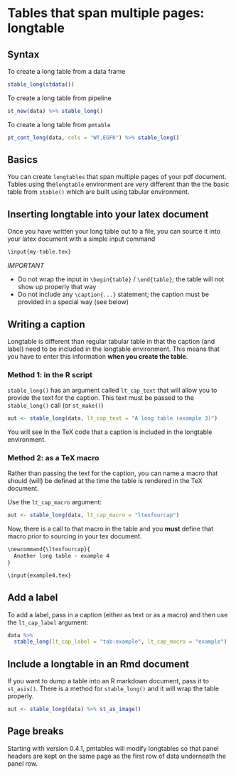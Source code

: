 # Tables that span multiple pages: longtable

## Syntax

To create a long table from a data frame

```r
stable_long(stdata())
```

To create a long table from pipeline

```r
st_new(data) %>% stable_long()
```

To create a long table from `pmtable`

```r
pt_cont_long(data, cols = "WT,EGFR") %>% stable_long()
```


## Basics

You can create `longtables` that span multiple pages of your pdf document.
Tables using the`longtable` environment are very different than the the 
basic table from `stable()` which are built using tabular environment.


## Inserting longtable into your latex document

Once you have written your long table out to a file, you can source it into 
your latex document with a simple input command

```txt
\input{my-table.tex}
```

*IMPORTANT*  

- Do not wrap the input in `\begin{table}` / `\end{table}`; the table
will not show up properly that way
- Do not include any `\caption{...}` statement; the caption must be
provided in a special way (see below)

## Writing a caption

Longtable is different than regular tabular table in that the caption 
(and label) need to be included in the longtable environment.  This means
that you have to enter this information **when you create the table**.


### Method 1: in the R script

`stable_long()` has an argument called `lt_cap_text` that will allow you
to provide the text for the caption. This text must be passed to the
`stable_long()` call (or `st_make()`)

```r
out <- stable_long(data, lt_cap_text = "A long table (example 3)")
```

You will see in the TeX code that a caption is included in the longtable
environment.


### Method 2: as a TeX macro

Rather than passing the text for the caption, you can name a macro that
should (will) be defined at the time the table is rendered in the TeX
document.

Use the `lt_cap_macro` argument:

```r
out <- stable_long(data, lt_cap_macro = "ltexfourcap")
```

Now, there is a call to that macro in the table and you **must** define that 
macro prior to sourcing in your tex document.

```txt
\newcommand{\ltexfourcap}{
  Another long table - example 4  
}

\input{example4.tex}
```

## Add a label

To add a label, pass in a caption (either as text or as a macro) and
then use the `lt_cap_label` argument:

```r
data %>% 
  stable_long(lt_cap_label = "tab:example", lt_cap_macro = "example") 
```

## Include a longtable in an Rmd document

If you want to dump a table into an R markdown document, pass it to
`st_asis()`. There is a method for `stable_long()` and it will wrap the
table properly.

```r
out <- stable_long(data) %>% st_as_image()
```

## Page breaks

Starting with version 0.4.1, pmtables will modify longtables so that panel 
headers are kept on the same page as the first row of data underneath the 
panel row. 
